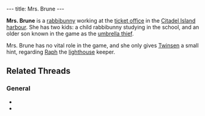---
title: Mrs. Brune
---

{{twinsunica import}}{{Infobox Character
 |image=Mrs. Brune.png
 |race=rabbibunny
 |gender=female
 |size=average
 |age=adult
 |magical=no
 |lba1=
 |lba2=yes
 |alignment=
 |occupation=
 |requires=
 |amount=
 |fam1=
 |fam2=
 |planet=
 |island=
 |building=
}}

'''Mrs. Brune''' is a [[rabbibunny]] working at the [[Ticket office (Citadel Island)|ticket office]] in the [[Citadel Island harbour]]. She has two kids: a child rabbibunny studying in the school, and an older son known in the game as the [[umbrella thief]].

Mrs. Brune has no vital role in the game, and she only gives [[Twinsen]] a small hint, regarding [[Raph]] the [[lighthouse]] keeper.

== Related Threads ==
=== General ===
* {{thread|id=7972|title=Families}}
* {{thread|id=3121|title=Another quotes from LBA...}}

<!-- remove these category links when they're all automated by categorizers...
[[Category: Rabbibunnies]]
[[Category: Female characters]]
[[Category: Average characters]]
[[Category: Adult characters]]
[[Category: Neutral]]
[[Category: Citadel Island inhabitants]] -->